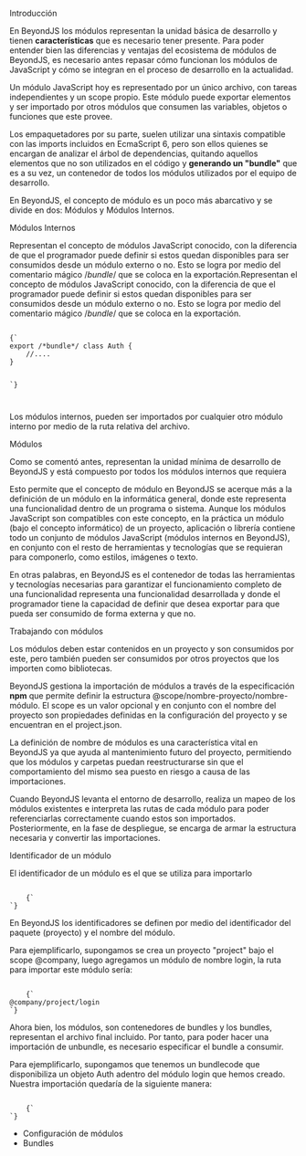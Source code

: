 
<Title>Modules</Title>

<SubTitle>Introducción</SubTitle>

En BeyondJS los módulos representan la unidad básica de desarrollo y tienen **características** que es necesario tener presente. Para poder entender bien las diferencias y ventajas del ecosistema de módulos de BeyondJS, es necesario antes repasar cómo funcionan los módulos de JavaScript y cómo se integran en el proceso de desarrollo en la actualidad.

Un <ELink to="https://developer.mozilla.org/en-US/docs/Web/JavaScript/Guide/Modules">módulo JavaScript</ELink> hoy es representado por un único archivo, con tareas independientes y un scope propio. Este módulo puede exportar elementos y ser importado por otros módulos que consumen las
variables, objetos o funciones que este provee.

Los empaquetadores por su parte, suelen utilizar una sintaxis compatible con las imports incluidos en EcmaScript 6, pero son ellos quienes se encargan de analizar el árbol de dependencias, quitando aquellos elementos que no son utilizados en el código y **generando un "bundle"** que es a su vez, un contenedor de todos los módulos utilizados por el equipo de desarrollo.

En BeyondJS, el concepto de módulo es un poco más abarcativo y se divide en dos: Módulos y Módulos Internos.

<SubTitle>Módulos Internos</SubTitle>

Representan el concepto de módulos JavaScript conocido, con la diferencia de que el programador puede definir si estos quedan disponibles para ser consumidos desde un módulo externo o no. Esto se logra por medio del comentario mágico /_bundle_/ que se coloca en la exportación.Representan el concepto de módulos JavaScript conocido, con la diferencia de que el programador puede definir si estos quedan disponibles para ser consumidos desde un módulo externo o no. Esto se logra por medio del comentario mágico /_bundle_/ que se coloca en la exportación.

<Code>
{`
export /*bundle*/ class Auth {
    //....
}

`}

</Code>

Los módulos internos, pueden ser importados por cualquier otro módulo interno por medio de la ruta relativa del archivo.

<SubTitle>Módulos</SubTitle>

Como se comentó antes, representan la unidad mínima de desarrollo de BeyondJS y está compuesto por todos los módulos internos que requiera

Esto permite que el concepto de módulo en BeyondJS se acerque más a la definición de un módulo en la informática general, donde este representa una funcionalidad dentro de un programa o sistema. Aunque los módulos JavaScript son compatibles con este concepto, en la práctica un módulo (bajo el concepto informático) de un proyecto, aplicación o librería contiene todo un conjunto de módulos JavaScript (módulos internos en BeyondJS), en conjunto con el resto de herramientas y tecnologías que se requieran para componerlo, como estilos, imágenes o texto.

En otras palabras, en BeyondJS es el contenedor de todas las herramientas y tecnologías necesarias para garantizar el funcionamiento completo de una funcionalidad representa una funcionalidad desarrollada y donde el programador tiene la capacidad de definir que desea exportar para que pueda ser consumido de forma externa y que no.

<SubTitle>Trabajando con módulos</SubTitle>

Los módulos deben estar contenidos en un proyecto y son consumidos por este, pero también pueden ser consumidos por otros proyectos que los importen como bibliotecas.

BeyondJS gestiona la importación de módulos a través de la especificación **npm** que permite definir la estructura @scope/nombre-proyecto/nombre-módulo. El scope es un valor opcional y en conjunto con el nombre del proyecto son propiedades definidas en la configuración del proyecto y se encuentran en el <Link to="/project#properties">project.json.</Link>

La definición de nombre de módulos es una característica vital en BeyondJS ya que ayuda al mantenimiento futuro del proyecto, permitiendo que los módulos y carpetas puedan reestructurarse sin que el comportamiento del mismo sea puesto en riesgo a causa de las importaciones.

Cuando BeyondJS levanta el entorno de desarrollo, realiza un mapeo de los módulos existentes e interpreta las rutas de cada módulo para poder referenciarlas correctamente cuando estos son importados. Posteriormente, en la fase de despliegue, se encarga de armar la estructura necesaria y convertir las importaciones.

<SubTitle>Identificador de un módulo</SubTitle>

El identificador de un módulo es el que se utiliza para importarlo

<Code>
	{`
`}
</Code>

En BeyondJS los identificadores se definen por medio del identificador del paquete (proyecto) y el nombre del módulo.

Para ejemplificarlo, supongamos se crea un proyecto "project" bajo el scope @company, luego agregamos un módulo de nombre login, la ruta para importar este módulo sería:

<Code>
	{`
@company/project/login
`}
</Code>

Ahora bien, los módulos, son contenedores de bundles y los bundles, representan el archivo final incluido. Por tanto, para poder hacer una importación de unbundle, es necesario especificar el bundle a consumir.

Para ejemplificarlo, supongamos que tenemos un bundlecode que disponibiliza un objeto Auth adentro del módulo login que hemos creado. Nuestra importación quedaría de la siguiente manera:

<Code>
	{`
`}
</Code>

-   <Link to="/docs/modules/config">Configuración de módulos</Link>
-   <Link to="/docs/bundles">Bundles</Link>
